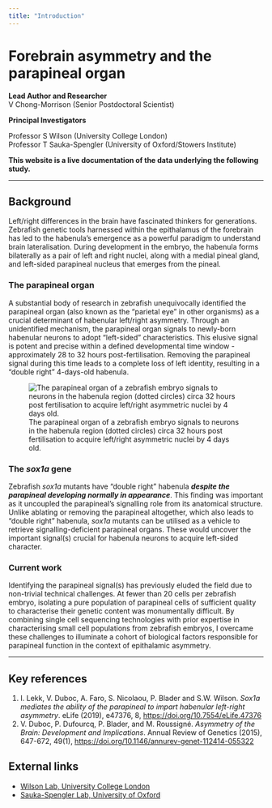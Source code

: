 ```yaml
---
title: "Introduction"
---
```


# Forebrain asymmetry and the parapineal organ

**Lead Author and Researcher**<br> V Chong-Morrison (Senior Postdoctoral Scientist) <br>

**Principal Investigators** <br>

Professor S Wilson (University College London) <br> Professor T Sauka-Spengler (University of Oxford/Stowers Institute) <br>

**This website is a live documentation of the data underlying the following study.**

------------------------------------------------------------------------

## Background

Left/right differences in the brain have fascinated thinkers for generations. Zebrafish genetic tools harnessed within the epithalamus of the forebrain has led to the habenula's emergence as a powerful paradigm to understand brain lateralisation. During development in the embryo, the habenula forms bilaterally as a pair of left and right nuclei, along with a medial pineal gland, and left-sided parapineal nucleus that emerges from the pineal.

### The parapineal organ

A substantial body of research in zebrafish unequivocally identified the parapineal organ (also known as the "parietal eye" in other organisms) as a crucial determinant of habenular left/right asymmetry. Through an unidentified mechanism, the parapineal organ signals to newly-born habenular neurons to adopt "left-sided" characteristics. This elusive signal is potent and precise within a defined developmental time window - approximately 28 to 32 hours post-fertilisation. Removing the parapineal signal during this time leads to a complete loss of left identity, resulting in a "double right" 4-days-old habenula.

![The parapineal organ of a zebrafish embryo signals to neurons in the habenula region (dotted circles) circa 32 hours post fertilisation to acquire left/right asymmetric nuclei by 4 days old.](asymmetry-dev.png){fig-align="center"}

### The *sox1a* gene

Zebrafish *sox1a* mutants have "double right" habenula ***despite the parapineal developing normally in appearance***. This finding was important as it uncoupled the parapineal's signalling role from its anatomical structure. Unlike ablating or removing the parapineal altogether, which also leads to "double right" habenula, *sox1a* mutants can be utilised as a vehicle to retrieve signalling-deficient parapineal organs. These would uncover the important signal(s) crucial for habenula neurons to acquire left-sided character.

### Current work

Identifying the parapineal signal(s) has previously eluded the field due to non-trivial technical challenges. At fewer than 20 cells per zebrafish embryo, isolating a pure population of parapineal cells of sufficient quality to characterise their genetic content was monumentally difficult. By combining single cell sequencing technologies with prior expertise in characterising small cell populations from zebrafish embryos, I overcame these challenges to illuminate a cohort of biological factors responsible for parapineal function in the context of epithalamic asymmetry.

------------------------------------------------------------------------

## Key references

1.  I. Lekk, V. Duboc, A. Faro, S. Nicolaou, P. Blader and S.W. Wilson. *Sox1a mediates the ability of the parapineal to impart habenular left-right asymmetry*. eLife (2019), e47376, 8, <https://doi.org/10.7554/eLife.47376>
2.  V. Duboc, P. Dufourcq, P. Blader, and M. Roussigné. *Asymmetry of the Brain: Development and Implications*. Annual Review of Genetics (2015), 647-672, 49(1), <https://doi.org/10.1146/annurev-genet-112414-055322>

## External links

-   [Wilson Lab, University College London](http://zebrafishucl.org/wilson-lab#wilson-lab/about-us)
-   [Sauka-Spengler Lab, University of Oxford](https://www.imm.ox.ac.uk/research/research-groups/sauka-spengler-group-gene-regulatory-networks-in-development-and-disease)
